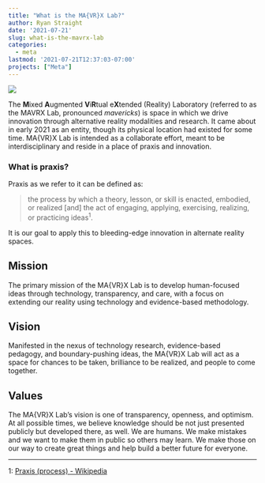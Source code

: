 ```yaml
---
title: "What is the MA{VR}X Lab?"
author: Ryan Straight
date: '2021-07-21'
slug: what-is-the-mavrx-lab
categories: 
  - meta
lastmod: '2021-07-21T12:37:03-07:00'
projects: ["Meta"]
---
```


![](featured.jpg)


The **M**ixed **A**ugmented **V**i**R**tual e**X**tended (Reality) Laboratory (referred to as the MAVRX Lab, pronounced _mavericks_) is space in which we drive innovation through alternative reality modalities and research. It came about in early 2021 as an entity, though its physical location had existed for some time. MA\{VR\}X Lab is intended as a collaborate effort, meant to be interdisciplinary and reside in a place of praxis and innovation.

### What is praxis?

Praxis as we refer to it can be defined as:

>the process by which a theory, lesson, or skill is enacted, embodied, or realized [and] the act of engaging, applying, exercising, realizing, or practicing ideas<sup>1</sup>.

It is our goal to apply this to bleeding-edge innovation in alternate reality spaces.

## Mission
The primary mission of the MA\{VR\}X Lab is to develop human-focused ideas through technology, transparency, and care, with a focus on extending our reality using technology and evidence-based methodology.

## Vision
Manifested in the nexus of technology research, evidence-based pedagogy, and boundary-pushing ideas, the MA\{VR\}X Lab will act as a space for chances to be taken, brilliance to be realized, and people to come together.

## Values
The MA\{VR\}X Lab’s vision is one of transparency, openness, and optimism. At all possible times, we believe knowledge should be not just presented publicly but developed there, as well. We are humans. We make mistakes and we want to make them in public so others may learn. We make those on our way to create great things and help build a better future for everyone.


---

1: [Praxis (process) - Wikipedia](https://en.wikipedia.org/wiki/Praxis_(process))